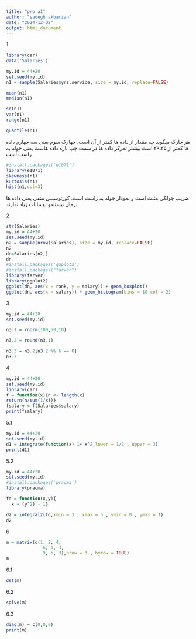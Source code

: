 ---
title: "pro a1"
author: "sadegh akbarian"
date: "2024-12-02"
output: html_document
---

1
```{r}
library(car)
data('Salaries')
```

```{r}
my.id = 44+20
set.seed(my.id)
n1 = sample(Salaries$yrs.service, size = my.id, replace=FALSE)
```

```{r}
mean(n1)
median(n1)
```
```{r}
sd(n1)
var(n1)
range(n1)
```
```{r}
quantile(n1)
```
هر چارک میگوید چه مقدار از داده ها کمتر از آن است. 
چهارک سوم یعنی سه چهارم داده ها کمتر از ۲۹.۲۵ است
بیشتر تمرکز داده ها در سمت چپ بازه داده هاست یعنی چوله به راست است


```{r}
#install.packages('e1071')
library(e1071)
skewness(n1)
kurtosis(n1)
hist(n1,col=3)
```

ضریب چولگی مثبت است و نمودار چوله به راست است.
کورتوسیس منفی یعنی داده ها نرمال نیستندو نوسانات زیاد ندارند.

2
```{r}
str(Salaries)
my.id = 44+20
set.seed(my.id)
n2 = sample(nrow(Salaries), size = my.id, replace=FALSE)
n2
dn=Salaries[n2,]
dn
#install.packages('ggplot2')
#install.packages("farver")
library(farver)
library(ggplot2)
ggplot(dn, aes(x = rank, y = salary)) + geom_boxplot()
ggplot(dn, aes(x = salary)) + geom_histogram(bins = 10,col = 2)
```

3
```{r}
my.id = 44+20
set.seed(my.id)

n3.1 = rnorm(100,50,10)

n3.2 = round(n3.1)

n3.3 = n3.2[n3.2 %% 6 == 0]
n3.3
```

4
```{r}
my.id = 44+20
set.seed(my.id)
library(car)
f = function(x){n <- length(x)
return(n/sum(1/x))}
fsalary = f(Salaries$salary)
print(fsalary)
```


5.1
```{r}
my.id = 44+20
set.seed(my.id)
d1 = integrate(function(x) 1+ x^2,lower = 1/2 , upper = 3)
print(d1)
```

5.2
```{r}
my.id = 44+20
set.seed(my.id)
#install.packages('pracma')
library(pracma)

fd = function(x,y){
  x + (y^2) - 1}

d2 = integral2(fd,xmin = 3 , xmax = 5 , ymin = 0 , ymax = 1)
d2
```

6
```{r}
m = matrix(c(1, 2, 4,
              6, 1, 3,
              9, 5, 3),nrow = 3 , byrow = TRUE)
m
```

6.1
```{r}
det(m)
```

6.2
```{r}
solve(m)
```

6.3
```{r}
diag(m) = c(0,0,0)
print(m)
```